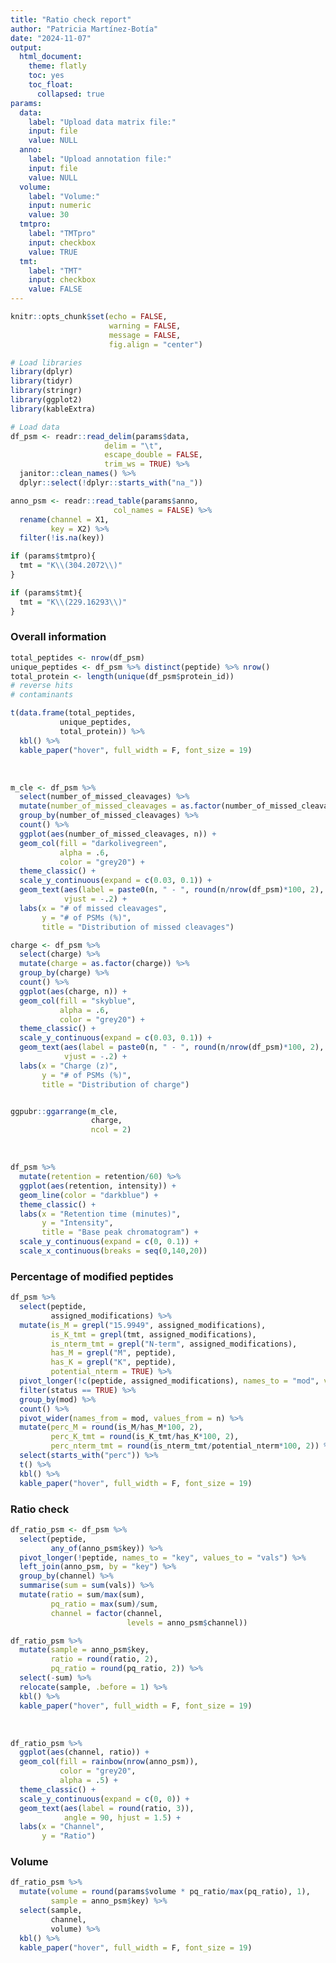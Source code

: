 ```yaml
---
title: "Ratio check report"
author: "Patricia Martínez-Botía"
date: "2024-11-07"
output: 
  html_document:
    theme: flatly
    toc: yes
    toc_float:
      collapsed: true
params:
  data:
    label: "Upload data matrix file:"
    input: file
    value: NULL
  anno:
    label: "Upload annotation file:"
    input: file
    value: NULL
  volume:
    label: "Volume:"
    input: numeric
    value: 30
  tmtpro:
    label: "TMTpro"
    input: checkbox
    value: TRUE
  tmt:
    label: "TMT"
    input: checkbox
    value: FALSE
---
```


```r
knitr::opts_chunk$set(echo = FALSE,
                      warning = FALSE,
                      message = FALSE,
                      fig.align = "center")
```

```r
# Load libraries
library(dplyr)
library(tidyr)
library(stringr)
library(ggplot2)
library(kableExtra)
```

```r
# Load data
df_psm <- readr::read_delim(params$data, 
                     delim = "\t", 
                     escape_double = FALSE, 
                     trim_ws = TRUE) %>% 
  janitor::clean_names() %>% 
  dplyr::select(!dplyr::starts_with("na_"))

anno_psm <- readr::read_table(params$anno,
                       col_names = FALSE) %>% 
  rename(channel = X1,
         key = X2) %>% 
  filter(!is.na(key))

if (params$tmtpro){
  tmt = "K\\(304.2072\\)"
}

if (params$tmt){
  tmt = "K\\(229.16293\\)"
}

```

### Overall information

```r
total_peptides <- nrow(df_psm)
unique_peptides <- df_psm %>% distinct(peptide) %>% nrow()
total_protein <- length(unique(df_psm$protein_id))
# reverse hits
# contaminants

t(data.frame(total_peptides,
           unique_peptides,
           total_protein)) %>% 
  kbl() %>%
  kable_paper("hover", full_width = F, font_size = 19)
```

<br>

```r
m_cle <- df_psm %>% 
  select(number_of_missed_cleavages) %>% 
  mutate(number_of_missed_cleavages = as.factor(number_of_missed_cleavages)) %>%
  group_by(number_of_missed_cleavages) %>% 
  count() %>% 
  ggplot(aes(number_of_missed_cleavages, n)) +
  geom_col(fill = "darkolivegreen",
           alpha = .6,
           color = "grey20") +
  theme_classic() +
  scale_y_continuous(expand = c(0.03, 0.1)) +
  geom_text(aes(label = paste0(n, " - ", round(n/nrow(df_psm)*100, 2), "%")),
            vjust = -.2) +
  labs(x = "# of missed cleavages",
       y = "# of PSMs (%)",
       title = "Distribution of missed cleavages")

charge <- df_psm %>% 
  select(charge) %>% 
  mutate(charge = as.factor(charge)) %>%
  group_by(charge) %>% 
  count() %>% 
  ggplot(aes(charge, n)) +
  geom_col(fill = "skyblue",
           alpha = .6,
           color = "grey20") +
  theme_classic() +
  scale_y_continuous(expand = c(0.03, 0.1)) +
  geom_text(aes(label = paste0(n, " - ", round(n/nrow(df_psm)*100, 2), "%")),
            vjust = -.2) +
  labs(x = "Charge (z)",
       y = "# of PSMs (%)",
       title = "Distribution of charge")


ggpubr::ggarrange(m_cle,
                  charge,
                  ncol = 2)
```

<br>

```r
df_psm %>% 
  mutate(retention = retention/60) %>% 
  ggplot(aes(retention, intensity)) +
  geom_line(color = "darkblue") +
  theme_classic() +
  labs(x = "Retention time (minutes)",
       y = "Intensity",
       title = "Base peak chromatogram") +
  scale_y_continuous(expand = c(0, 0.1)) +
  scale_x_continuous(breaks = seq(0,140,20))
```


### Percentage of modified peptides

```r
df_psm %>% 
  select(peptide,
         assigned_modifications) %>% 
  mutate(is_M = grepl("15.9949", assigned_modifications),
         is_K_tmt = grepl(tmt, assigned_modifications),
         is_nterm_tmt = grepl("N-term", assigned_modifications),
         has_M = grepl("M", peptide),
         has_K = grepl("K", peptide),
         potential_nterm = TRUE) %>% 
  pivot_longer(!c(peptide, assigned_modifications), names_to = "mod", values_to = "status") %>%
  filter(status == TRUE) %>% 
  group_by(mod) %>% 
  count() %>% 
  pivot_wider(names_from = mod, values_from = n) %>% 
  mutate(perc_M = round(is_M/has_M*100, 2),
         perc_K_tmt = round(is_K_tmt/has_K*100, 2),
         perc_nterm_tmt = round(is_nterm_tmt/potential_nterm*100, 2)) %>% 
  select(starts_with("perc")) %>%
  t() %>% 
  kbl() %>%
  kable_paper("hover", full_width = F, font_size = 19)
```

### Ratio check

```r
df_ratio_psm <- df_psm %>% 
  select(peptide,
         any_of(anno_psm$key)) %>% 
  pivot_longer(!peptide, names_to = "key", values_to = "vals") %>%
  left_join(anno_psm, by = "key") %>% 
  group_by(channel) %>% 
  summarise(sum = sum(vals)) %>% 
  mutate(ratio = sum/max(sum),
         pq_ratio = max(sum)/sum,
         channel = factor(channel,
                          levels = anno_psm$channel))

df_ratio_psm %>%
  mutate(sample = anno_psm$key,
         ratio = round(ratio, 2),
         pq_ratio = round(pq_ratio, 2)) %>%
  select(-sum) %>% 
  relocate(sample, .before = 1) %>% 
  kbl() %>%
  kable_paper("hover", full_width = F, font_size = 19)
```

<br>

```r
df_ratio_psm %>% 
  ggplot(aes(channel, ratio)) +
  geom_col(fill = rainbow(nrow(anno_psm)),
           color = "grey20",
           alpha = .5) +
  theme_classic() +
  scale_y_continuous(expand = c(0, 0)) +
  geom_text(aes(label = round(ratio, 3)),
            angle = 90, hjust = 1.5) +
  labs(x = "Channel",
       y = "Ratio")
```


### Volume

```r
df_ratio_psm %>% 
  mutate(volume = round(params$volume * pq_ratio/max(pq_ratio), 1),
         sample = anno_psm$key) %>%
  select(sample,
         channel,
         volume) %>% 
  kbl() %>%
  kable_paper("hover", full_width = F, font_size = 19)
```

